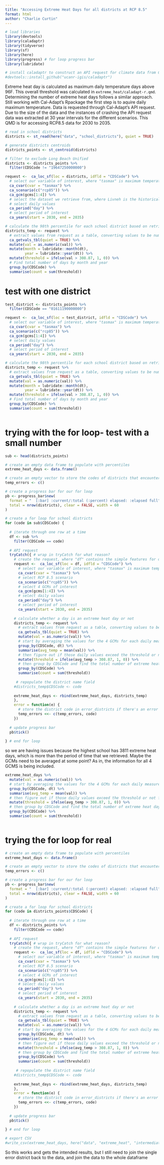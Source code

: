 ```yaml
---
title: "Accessing Extreme Heat Days for all districts at RCP 8.5"
format: html
author: "Charlie Curtin"
---
```


```r
# load libraries
library(devtools)
library(caladaptr)
library(tidyverse)
library(sf)
library(here)
library(progress) # for loop progress bar
library(lubridate)

# install caladaptr to construct an API request for climate data from Cal-Adapt
#devtools::install_github("ucanr-igis/caladaptr")
```

Extreme heat day is calculated as maximum daily temperature days above 96F. This overall threshold was calculated in `extreme_heat/caladapt-r.qmd`. Determining the number of extreme heat days follows a similar approach. Still working with Cal-Adapt's Rpackage the first step is to aquire daily maximum temperature. Data is requested through Cal-Adapt's API request. Due to the size of the data and the instances of crashing the API request data was extracted at 30 year intervals for the different scenarios. This QMD is for accessing RCP8.5 data for 2030 to 2035.

```r
# read in school districts
districts <- st_read(here("data", "school_districts"), quiet = TRUE)

# generate districts centroids
districts_points <- st_centroid(districts)

# filter to exclude Long Beach Unified
districts <- districts_points %>% 
  filter(CDSCode != "19647250000000")
```

```r
request <-  ca_loc_sf(loc = districts, idfld = "CDSCode") %>% 
  # select our variable of interest, where "tasmax" is maximum temperature
  ca_cvar(cvar = "tasmax") %>%
  ca_scenario(c("rcp85")) %>% 
  ca_gcm(gcms[1:4]) %>% 
  # select the dataset we retrieve from, where Livneh is the historical climate observations
  # select daily values
  ca_period("day") %>% 
  # select period of interest
  ca_years(start = 2030, end = 2035)

# calculate the 98th percentile for each school district based on retrieved data
districts_temp <- request %>% 
  # extract values from request as a table, converting values to be numeric
  ca_getvals_tbl(quiet = TRUE) %>%
  mutate(val = as.numeric(val)) %>% 
  mutate(month = lubridate::month(dt),
         year = lubridate::year(dt)) %>% 
  mutate(threshold = ifelse(val > 308.87, 1, 0)) %>%
  # Find total number of days by month and year
  group_by(CDSCode) %>%
  summarise(count = sum(threshold))
```

# test with one district
```r
test_district <- districts_points %>% 
  filter(CDSCode == "01611190000000")

request <-  ca_loc_sf(loc = test_district, idfld = "CDSCode") %>% 
  # select our variable of interest, where "tasmax" is maximum temperature
  ca_cvar(cvar = "tasmax") %>%
  ca_scenario(c("rcp85")) %>% 
  ca_gcm(gcms[1:4]) %>% 
  # select daily values
  ca_period("day") %>% 
  # select period of interest
  ca_years(start = 2030, end = 2035)

# calculate the 98th percentile for each school district based on retrieved data
districts_temp <- request %>% 
  # extract values from request as a table, converting values to be numeric
  ca_getvals_tbl(quiet = TRUE) %>%
  mutate(val = as.numeric(val)) %>% 
  mutate(month = lubridate::month(dt),
         year = lubridate::year(dt)) %>% 
  mutate(threshold = ifelse(val > 308.87, 1, 0)) %>%
  # Find total number of days by month and year
  group_by(CDSCode) %>%
  summarise(count = sum(threshold))
  

```


# trying with the for loop- test with a small number
```r
sub <- head(districts_points)

# create an empty data frame to populate with percentiles
extreme_heat_days <- data.frame()

# create an empty vector to store the codes of districts that encounter an error
temp_errors <- c()

# create a progress bar for our for loop
pb <- progress_bar$new(
  format = "  [:bar] :current/:total (:percent) elapsed: :elapsed full",
  total = nrow(districts), clear = FALSE, width = 60
)

# create a for loop for school districts
for (code in sub$CDSCode) {
   
  # iterate through one row at a time
  df <- sub %>% 
    filter(CDSCode == code)
  
  # API request
  tryCatch({ # wrap in tryCatch for what reason?
    # create the request, where "df" contains the simple features for our locations, and we use "CDSCode" as the unique identifier
    request <-  ca_loc_sf(loc = df, idfld = "CDSCode") %>% 
      # select our variable of interest, where "tasmax" is maximum temperature
      ca_cvar(cvar = "tasmax") %>% 
      # select RCP 8.5 scenario
      ca_scenario(c("rcp85")) %>% 
      # select 4 GCMs of interest
      ca_gcm(gcms[1:4]) %>% 
      # select daily values
      ca_period("day") %>% 
      # select period of interest
      ca_years(start = 2030, end = 2035)
    
    # calculate whether a day is an extreme heat day or not
    districts_temp <- request %>% 
      # extract values from request as a table, converting values to be numeric
      ca_getvals_tbl(quiet = TRUE) %>% 
      mutate(val = as.numeric(val)) %>% 
      # start by averaging the values for the 4 GCMs for each daily measurement for each district
      group_by(CDSCode, dt) %>% 
      summarise(avg_temp = mean(val)) %>% 
      # then figure out if those daily values exceed the threshold or not for extreme heat
      mutate(threshold = ifelse(avg_temp > 308.87, 1, 0)) %>% 
      # then group by CDSCode and find the total number of extreme heat days for the whole period
      group_by(CDSCode) %>%
      summarise(count = sum(threshold))
    
     # repopulate the district name field
    #districts_temp$CDSCode <- code
    
    extreme_heat_days <- rbind(extreme_heat_days, districts_temp)
    },
    error = function(e) {
      # store the district code in error_districts if there's an error
      temp_errors <<- c(temp_errors, code)
    })
  
  # update progress bar
  pb$tick()
  
} # end for loop
```

so we are having issues because the highest school has 3811 extreme heat days, which is more than the period of time that we retrieved. Maybe the GCMs need to be averaged at some point? As in, the information for all 4 GCMS is being included. 

```r

      
extreme_heat_days %>%
  mutate(val = as.numeric(val)) %>% 
  # start by averaging the values for the 4 GCMs for each daily measurement for each district
  group_by(CDSCode, dt) %>% 
  summarise(avg_temp = mean(val)) %>% 
  # then figure out if those daily values exceed the threshold or not for extreme heat
  mutate(threshold = ifelse(avg_temp > 308.87, 1, 0)) %>% 
  # then group by CDSCode and find the total number of extreme heat days for the whole period
  group_by(CDSCode) %>%
  summarise(count = sum(threshold))
  
```

# trying the for loop for real

```r
# create an empty data frame to populate with percentiles
extreme_heat_days <- data.frame()

# create an empty vector to store the codes of districts that encounter an error
temp_errors <- c()

# create a progress bar for our for loop
pb <- progress_bar$new(
  format = "  [:bar] :current/:total (:percent) elapsed: :elapsed full",
  total = nrow(districts), clear = FALSE, width = 60
)

# create a for loop for school districts
for (code in districts_points$CDSCode) {
   
  # iterate through one row at a time
  df <- districts_points %>% 
    filter(CDSCode == code)
  
  # API request
  tryCatch({ # wrap in tryCatch for what reason?
    # create the request, where "df" contains the simple features for our locations, and we use "CDSCode" as the unique identifier
    request <-  ca_loc_sf(loc = df, idfld = "CDSCode") %>% 
      # select our variable of interest, where "tasmax" is maximum temperature
      ca_cvar(cvar = "tasmax") %>% 
      # select RCP 8.5 scenario
      ca_scenario(c("rcp85")) %>% 
      # select 4 GCMs of interest
      ca_gcm(gcms[1:4]) %>% 
      # select daily values
      ca_period("day") %>% 
      # select period of interest
      ca_years(start = 2030, end = 2035)
    
    # calculate whether a day is an extreme heat day or not
    districts_temp <- request %>% 
      # extract values from request as a table, converting values to be numeric
      ca_getvals_tbl(quiet = TRUE) %>% 
      mutate(val = as.numeric(val)) %>% 
      # start by averaging the values for the 4 GCMs for each daily measurement for each district
      group_by(CDSCode, dt) %>% 
      summarise(avg_temp = mean(val)) %>% 
      # then figure out if those daily values exceed the threshold or not for extreme heat
      mutate(threshold = ifelse(avg_temp > 308.87, 1, 0)) %>% 
      # then group by CDSCode and find the total number of extreme heat days for the whole period
      group_by(CDSCode) %>%
      summarise(count = sum(threshold))
    
     # repopulate the district name field
    #districts_temp$CDSCode <- code
    
    extreme_heat_days <- rbind(extreme_heat_days, districts_temp)
    },
    error = function(e) {
      # store the district code in error_districts if there's an error
      temp_errors <<- c(temp_errors, code)
    })
  
  # update progress bar
  pb$tick()
  
} # end for loop

# export CSV
#write_csv(extreme_heat_days, here("data", "extreme_heat", "intermediate", "extreme_heat_85_2030_2035_TEMP.csv"))
```

So this works and gets the intended results, but I still need to join the single error district back to the data, and join the data to the whole dataframe
```r

```

